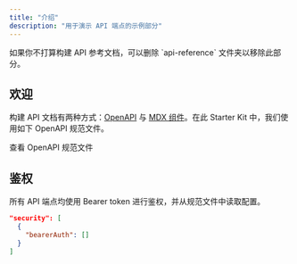 ```yaml
---
title: "介绍"
description: "用于演示 API 端点的示例部分"
---
```


<Note>
  如果你不打算构建 API 参考文档，可以删除 `api-reference` 文件夹以移除此部分。
</Note>

## 欢迎

构建 API 文档有两种方式：[OpenAPI](https://aitoearn.com/docs/api-playground/openapi/setup) 与 [MDX 组件](https://aitoearn.com/docs/api-playground/mdx/configuration)。在此 Starter Kit 中，我们使用如下 OpenAPI 规范文件。

<Card title="Plant Store Endpoints" icon="leaf" href="https://github.com/aitoearn/starter/blob/main/api-reference/openapi.json">
  查看 OpenAPI 规范文件
</Card>

## 鉴权

所有 API 端点均使用 Bearer token 进行鉴权，并从规范文件中读取配置。

```json
"security": [
  {
    "bearerAuth": []
  }
]
```


